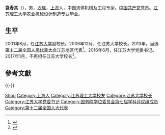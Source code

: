'''袁寿其'''（{{bd|1963年||}}），男，[[汉族|汉族]]，[[上海|上海]]人，中国流体机械及工程专家，[[中国共产党|中国共产党]]党员。[[江苏理工大学|江苏理工大学]]农业机械设计制造专业毕业。

== 生平 ==
2001年8月，任[[江苏大学|江苏大学]]副校长。2006年12月，任江苏大学校长。2013年，当选[[第十二届全国人民代表大会|第十二届全国人民代表大会]]江苏地区代表<ref>{{cite news|title=全国人大代表信息-袁寿其|url=http://210.82.31.1:8084/delegate/viewDelegate.action?dbid=120783|accessdate=2013-03-28|newspaper=全国人大网|archive-url=https://web.archive.org/web/20170206105213/http://www.npc.gov.cn/delegate/viewDelegate.action?dbid=120783|archive-date=2017-02-06|dead-url=yes}}</ref>。2016年6月，任江苏大学党委书记。2017年1月，不再担任江苏大学校长<ref>{{cite news|title=颜晓红出任江苏大学校长，袁寿其不再担任|url=http://www.thepaper.cn/newsDetail_forward_1599953|accessdate=2017-02-05|work=澎湃新闻|archive-date=2017-02-06|archive-url=https://web.archive.org/web/20170206105624/http://www.thepaper.cn/newsDetail_forward_1599953|dead-url=no}}</ref>。

== 參考文獻 ==
{{reflist}}

{{-}}
{{start box}}
{{s-edu}}
{{s-before|[[]]}}
{{s-title|[[江苏大学|江苏大学]]校长|2006年12月－2017年1月}}
{{s-after|[[颜晓红|颜晓红]]}}
{{end box}}

{{国务院学位委员会第七届学科评议组/动力工程及工程热物理}}

{{Authority control}}
{{DEFAULTSORT:Yuan}}
[[Category:袁姓|Shou]]
[[Category:上海人|Category:上海人]]
[[Category:江苏理工大学校友|Category:江苏理工大学校友]]
[[Category:江苏大学校长|Category:江苏大学校长]]
[[Category:江苏大学党委书记|Category:江苏大学党委书记]]
[[Category:国务院学位委员会第七届学科评议组成员|Category:国务院学位委员会第七届学科评议组成员]]
[[Category:第十二届全国人大代表|Category:第十二届全国人大代表]]